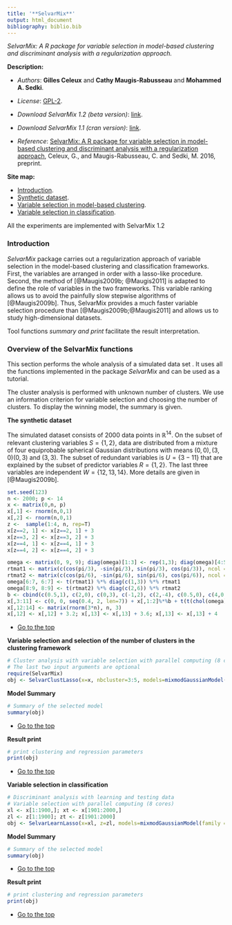 ```yaml
---
title: '**SelvarMix**'
output: html_document
bibliography: biblio.bib
---
```


*SelvarMix: A R package for variable selection in model-based clustering and discriminant analysis with a regularization approach.*

**Description:**

* *Authors*: **Gilles Celeux** and **Cathy Maugis-Rabusseau** and **Mohammed A. Sedki**.
* *License*: [GPL-2](http://www.gnu.org/licenses/gpl-2.0.html).
* *Download SelvarMix 1.2 (beta version)*: [link](http://r-forge.r-project.org/R/?group_id=2044). 

*  *Download SelvarMix 1.1 (cran version)*: [link](http://cran.r-project.org/web/packages/SelvarMix/).
* *Reference*: [SelvarMix: A R package for variable selection in model-based clustering and discriminant analysis with a regularization approach](https://hal.archives-ouvertes.fr/hal-01053784/), Celeux, G., and Maugis-Rabusseau, C. and Sedki, M. 2016, preprint.


<a id="top"></a>
**Site map:**  

* <a href="#intro">Introduction</a>.
* <a href="#dataset">Synthetic dataset</a>.
* <a href="#clust">Variable selection in model-based clustering</a>.
* <a href="#discrim">Variable selection in classification</a>.

All the experiments are implemented with SelvarMix 1.2
<a id="intro"></a>

### Introduction
*SelvarMix* package carries out a regularization approach of variable selection in the model-based clustering and classification 
frameworks. First, the
variables are arranged in order with a lasso-like procedure. Second, the method
of [@Maugis2009b; @Maugis2011] is adapted to define the role of variables in the
two frameworks. This variable ranking allows us to avoid the painfully slow
stepwise algorithms of [@Maugis2009b]. Thus, SelvarMix provides a much 
faster variable selection procedure than [@Maugis2009b;@Maugis2011] and allows 
us to study high-dimensional datasets.


Tool functions *summary and print*  facilitate the result interpretation.





###  Overview of the SelvarMix functions
This section performs the whole analysis of a simulated  data set . 
It uses all the functions implemented in the package *SelvarMix* and can be used as a tutorial. 

The cluster analysis is performed with unknown number of clusters. We use an information criterion for variable
selection and choosing the number of clusters.  To display the winning model, the summary is given. 

**The synthetic dataset**

 The simulated dataset consists of 2000 data points in $\mathbb{R}^{14}$. 
 On the subset of relevant clustering variables $S = \{1, 2\}$, 
 data are distributed from a mixture of four equiprobable 
 spherical Gaussian distributions with means $(0,0), (3,0)
 (0,3)$ and $(3,3)$. The subset of redundant variables 
 is $U =\{3-11\}$ that are explained by the subset of 
 predictor variables $R = \{1,2\}$. 
 The last three variables are independent $W = \{12, 13, 14\}$. More details are given in [@Maugis2009b].

<a id="tutorial"></a>
```r
set.seed(123)
n <- 2000; p <- 14
x <- matrix(0,n, p)
x[,1] <- rnorm(n,0,1)
x[,2] <- rnorm(n,0,1)
z <-  sample(1:4, n, rep=T)
x[z==2, 1] <- x[z==2, 1] + 3
x[z==3, 2] <- x[z==3, 2] + 3
x[z==4, 1] <- x[z==4, 1] + 3
x[z==4, 2] <- x[z==4, 2] + 3

omega <- matrix(0, 9, 9); diag(omega)[1:3] <- rep(1,3); diag(omega)[4:5] <- rep(0.5,2)
rtmat1 <- matrix(c(cos(pi/3), -sin(pi/3), sin(pi/3), cos(pi/3)), ncol = 2, byrow = TRUE)
rtmat2 <- matrix(c(cos(pi/6), -sin(pi/6), sin(pi/6), cos(pi/6)), ncol = 2, byrow = TRUE)
omega[6:7, 6:7] <- t(rtmat1) %*% diag(c(1,3)) %*% rtmat1
omega[8:9, 8:9] <- t(rtmat2) %*% diag(c(2,6)) %*% rtmat2
b <- cbind(c(0.5,1), c(2,0), c(0,3), c(-1,2), c(2,-4), c(0.5,0), c(4,0.5), c(3,0), c(2,1))
x[,3:11] <- c(0, 0, seq(0.4, 2, len=7)) + x[,1:2]%*%b + t(t(chol(omega)) %*% matrix(rnorm(n*9), 9, n)) 
x[,12:14] <- matrix(rnorm(3*n), n, 3)
x[,12] <- x[,12] + 3.2; x[,13] <- x[,13] + 3.6; x[,13] <- x[,13] + 4
```
* <a href="#top">Go to the top</a>

<a id="clust"></a>
**Variable selection and selection of the number of clusters in the clustering framework**
```r
# Cluster analysis with variable selection with parallel computing (8 cores) 
# The last two input arguments are optional
require(SelvarMix)
obj <- SelvarClustLasso(x=x, nbcluster=3:5, models=mixmodGaussianModel(family = "spherical"), nbcores=8)
```

**Model Summary**

```r
# Summary of the selected model
summary(obj)
```

* <a href="#top">Go to the top</a>

**Result print**
```r
# print clustering and regression parameters 
print(obj)
```
* <a href="#top">Go to the top</a>

<a id="discrim"></a>
**Variable selection in classification**
```r
# Discriminant analysis with learning and testing data
# Variable selection with parallel computing (8 cores)
xl <- x[1:1900,]; xt <- x[1901:2000,] 
zl <- z[1:1900]; zt <- z[1901:2000]
obj <- SelvarLearnLasso(x=xl, z=zl, models=mixmodGaussianModel(family = "spherical"), xtest=xt, ztest=zt,nbcores=8)
```
**Model Summary**

```r
# Summary of the selected model
summary(obj)
```
* <a href="#top">Go to the top</a>

**Result print**
```r
# print clustering and regression parameters 
print(obj)
```
* <a href="#top">Go to the top</a>

